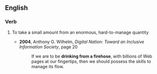 ==English==
===Verb===
{{en-verb|inf=[[drink]] [[from]] [[a]] [[firehose]]|drinks|drinks from a firehose}drinking from a firehose|drank from a firehose|drunk from a firehose}}
# {{idiom}} To take a small amount from an enormous, hard-to-manage quantity
#* '''2004''', Anthony G. Wilhelm, ''Digital Nation: Toward an Inclusive Information Society'', page 20
#*: If we are to be '''drinking from a firehose''', with billions of Web pages at our fingertips, then we should possess the skills to manage its flow.